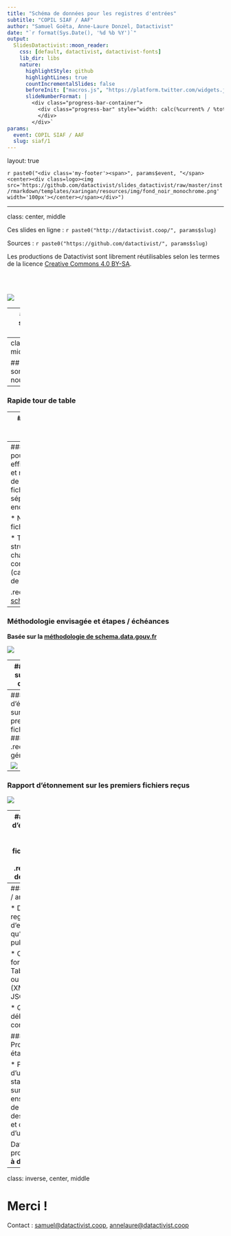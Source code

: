 ---
title: "Schéma de données pour les registres d'entrées"
subtitle: "COPIL SIAF / AAF"
author: "Samuel Goëta, Anne-Laure Donzel, Datactivist"
date: "`r format(Sys.Date(), '%d %b %Y')`"
output:
  SlidesDatactivist::moon_reader:
    css: [default, datactivist, datactivist-fonts]
    lib_dir: libs
    nature:
      highlightStyle: github
      highlightLines: true
      countIncrementalSlides: false
      beforeInit: ["macros.js", "https://platform.twitter.com/widgets.js"]
      slideNumberFormat: |
        <div class="progress-bar-container">
          <div class="progress-bar" style="width: calc(%current% / %total% * 100%);">
          </div>
        </div>`
params:
  event: COPIL SIAF / AAF
  slug: siaf/1
---

layout: true

<style>
.remark-slide-number {
  position: inherit;
}

.remark-slide-number .progress-bar-container {
  position: absolute;
  bottom: 0;
  height: 4px;
  display: block;
  left: 0;
  right: 0;
}

.remark-slide-number .progress-bar {
  height: 100%;
  background-color: #e95459;
}

</style>


`r paste0("<div class='my-footer'><span>", params$event, "</span> <center><div class=logo><img src='https://github.com/datactivist/slides_datactivist/raw/master/inst/rmarkdown/templates/xaringan/resources/img/fond_noir_monochrome.png' width='100px'></center></span></div>")` 


---

class: center, middle

Ces slides en ligne : `r paste0("http://datactivist.coop/", params$slug)`

Sources : `r paste0("https://github.com/datactivist/", params$slug)`


Les productions de Datactivist sont librement réutilisables selon les termes de la licence [Creative Commons 4.0 BY-SA](https://creativecommons.org/licenses/by-sa/4.0/legalcode.fr).

<BR>
<BR>

![](https://mirrors.creativecommons.org/presskit/buttons/88x31/png/by-sa.png)


---
### Qui sommes nous ?

Datactivist est un .red[**pure player de l’open data**] créé en 2016, par Samuel Goëta et Joël Gombin. Se positionnant sur .red[**toutes les étapes du travail d’ouverture des données**], Datactivist travaille tant avec les producteurs de données qu’avec les réutilisateurs dans ses activités :

- Conseil sur les .red[**stratégies d’ouverture de données**] : nous aidons les organisations dans la conception et la mise en œuvre de leur stratégie d’ouverture de données.


- .red[**Accompagnement dans la réutilisation de données ouvertes**] : nous aidons les organisations à utiliser les données au quotidien. 

- .red[**Sensibilisation et formation à la donnée**] : nous formons à la culture générale des données, nous enseignons les grands principes et bonnes pratiques de l'open data et nous introduisons à la data science. 

- .red[**Médiation de données**] : nous organisons des hackathons, des open data camps, des expéditions de données...

???

La médiation de données est aussi fondamentalement une animation de communauté(s). 

---
class:inverse, middle,center


## Qui sommes nous ? 

--

### Rapide tour de table

---
### Rappel de la demande et objectifs

* Définir un schéma de données pour la publication en open data des registres d'entrées

* Réfléchir aux utilisations et visualisations possibles

.red[**Pourquoi réaliser un standard ?**]

* Permet de mieux documenter les jeux de données

* Permet d'harmoniser les jeux de données

* Permet de faciliter l'exploitation des jeux de données (agrégation, consolidation, traitements automatisés)

---
### Préconisations pour un schéma efficace
* Définition et respect de règles de formatage des fichiers (format, séparateur, encodage)

* Nommage des fichiers normalisés

* Travail sur la structures des champs (nom) et le contenu des champs (cardinalité et type de contenu)

.red[[**Exemple** sur schema.data.gouv.fr](https://schema.data.gouv.fr/metis-reseaux/infos-travaux/latest.html)] 


---
### Méthodologie envisagée et étapes / échéances

**Basée sur la [méthodologie de schema.data.gouv.fr](https://guides.etalab.gouv.fr/producteurs-schemas/#a-qui-s-adresse-ce-guide)**

![](etape.png)

---
### Atelier sur les cas d'usages

![](Cas_d'usage.png)
---
### Rapport d'étonnement sur les premiers fichiers reçus
### .red[Analyse générale]

![](bilan_etonnement1.png)
---
### Rapport d'étonnement sur les premiers fichiers reçus

[![](airtable.png)](https://airtable.com/shreFmJJ97QRDYmKf)

---
### Rapport d'étonnement sur les premiers fichiers reçus
### .red[Analyse des fichiers]

* Peu d'usage de nomenclature

* Problématique des dates

* Une centaine de champs différents...mais des grandes familles qui se dégagent

* La plupart des champs sont des champs textuels

---
### Questions / arbitrages

* Définir le registre d'entrée tel qu'il doit être publié

* Choix du format ? Tabulaire (csv) ou relationnel (XML ou JSON) ?

* Quand débuter la concertation ? 

### Prochaines étapes

* Présentation d'une v0.1 du standard fondé sur les enseignements de l'analyse des données et des cas d'usage

Date du prochain copil **à définir**
---
class: inverse, center, middle

# Merci !

Contact : [samuel@datactivist.coop](mailto:samuel@datactivist.coop), [annelaure@datactivist.coop](mailto:annelaure@datactivist.coop)


